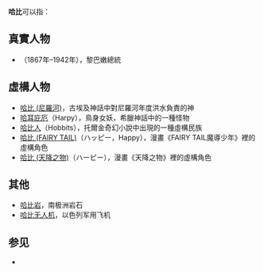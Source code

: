 '''哈比'''可以指：

== 真實人物 ==
*{{link-en|哈比卜·帕夏·埃斯-薩阿德|Habib Pacha Es-Saad}}（1867年–1942年），黎巴嫩總統

== 虛構人物 ==
*[[哈匹|哈比 (尼羅河)]]，古埃及神話中對尼羅河年度洪水負責的神
*[[哈耳庇厄|哈耳庇厄]]（Harpy），鳥身女妖，希臘神話中的一種怪物
*[[哈比人|哈比人]]（Hobbits），托爾金奇幻小說中出現的一種虛構民族
*[[哈比_(FAIRY_TAIL)|哈比 (FAIRY TAIL)]]（ハッピー，Happy），漫畫《FAIRY TAIL魔導少年》裡的虛構角色
*[[哈比_(天降之物)|哈比 (天降之物)]]（ハーピー），漫畫《天降之物》裡的虛構角色

==其他==
*[[哈比岩|哈比岩]]，南极洲岩石
*[[哈比无人机|哈比无人机]]，以色列军用飞机

==参见==
*{{Lookfrom|哈比}}

{{disambig|H|Cat=二字译名消歧义}}